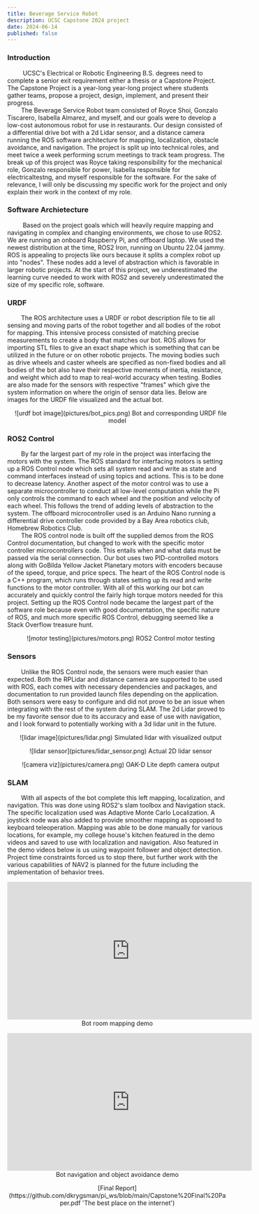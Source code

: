 ```yaml
---
title: Beverage Service Robot 
description: UCSC Capstone 2024 project
date: 2024-06-14
published: false
---
```

 
 ### Introduction 

 &nbsp;&nbsp;&nbsp;&nbsp;&nbsp;&nbsp;&nbsp;&nbsp;UCSC's Electrical or Robotic Engineering B.S. degrees need to complete a senior exit requirement either a thesis or a Capstone Project. The Capstone Project is a year-long year-long project where students gather teams, propose a project, design, implement, and present their progress.\
&nbsp;&nbsp;&nbsp;&nbsp;&nbsp;&nbsp;&nbsp;&nbsp;The Beverage Service Robot team consisted of Royce Shoi, Gonzalo Tiscarero, Isabella Almarez, and myself, and our goals were to develop a low-cost autonomous robot for use in restaurants. Our design consisted of a differential drive bot with a 2d Lidar sensor, and a distance camera running the ROS software architecture for mapping, localization, obstacle avoidance, and navigation. The project is split up into technical roles, and meet twice a week performing scrum meetings to track team progress. The break up of this project was Royce taking responsibility for the mechanical role, Gonzalo responsible for power, Isabella responsible for electricaltestng, and myself responsible for the software. For the sake of relevance, I will only be discussing my specific work for the project and only explain their work in the context of my role.

 ### Software Archietecture 

 &nbsp;&nbsp;&nbsp;&nbsp;&nbsp;&nbsp;&nbsp;&nbsp;Based on the project goals which will heavily require mapping and navigating in complex and changing environments, we chose to use ROS2. We are running an onboard Raspberry Pi, and offboard laptop. We used the newest distribution at the time, ROS2 Iron, running on Ubuntu 22.04 jammy. ROS is appealing to projects like ours because it splits a complex robot up into "nodes". These nodes add a level of abstraction which is favorable in larger robotic projects. At the start of this project, we underestimated the learning curve needed to work with ROS2 and severely underestimated the size of my specific role, software. 

### URDF 

&nbsp;&nbsp;&nbsp;&nbsp;&nbsp;&nbsp;&nbsp;&nbsp;The ROS architecture uses a URDF or robot description file to tie all sensing and moving parts of the robot together and all bodies of the robot for mapping. This intensive process consisted of matching precise measurements to create a body that matches our bot. ROS allows for importing STL files to give an exact shape which is something that can be utilized in the future or on other robotic projects. The moving bodies such as drive wheels and caster wheels are specified as non-fixed bodies and all bodies of the bot also have their respective moments of inertia, resistance, and weight which add to map to real-world accuracy when testing. Bodies are also made for the sensors with respective "frames" which give the system information on where the origin of sensor data lies. Below are images for the URDF file visualized and the actual bot. 

<p align="center">
    ![urdf bot image](pictures/bot_pics.png)
 Bot and corresponding URDF file model
</p>



### ROS2 Control

&nbsp;&nbsp;&nbsp;&nbsp;&nbsp;&nbsp;&nbsp;&nbsp;By far the largest part of my role in the project was interfacing the motors with the system. The ROS standard for interfacing motors is setting up a ROS Control node which sets all system read and write as state and command interfaces instead of using topics and actions. This is to be done to decrease latency. Another aspect of the motor control was to use a separate microcontroller to conduct all low-level computation while the Pi only controls the command to each wheel and the position and velocity of each wheel. This follows the trend of adding levels of abstraction to the system. The offboard microcontroller used is an Arduino Nano running a differential drive controller code provided by a Bay Area robotics club, Homebrew Robotics Club.\
&nbsp;&nbsp;&nbsp;&nbsp;&nbsp;&nbsp;&nbsp;&nbsp;The ROS control node is built off the supplied demos from the ROS Control documentation, but changed to work with the specific motor controller microcontrollers code. This entails when and what data must be passed via the serial connection. Our bot uses two PID-controlled motors along with GoBilda Yellow Jacket Planetary motors with encoders because of the speed, torque, and price specs. The heart of the ROS Control node is a C++ program, which runs through states setting up its read and write functions to the motor controller. With all of this working our bot can accurately and quickly control the fairly high torque motors needed for this project. Setting up the ROS Control node became the largest part of the software role because even with good documentation, the specific nature of ROS, and much more specific ROS Control, debugging seemed like a Stack Overflow treasure hunt.     

<p align="center">
    ![motor testing](pictures/motors.png)
 ROS2 Control motor testing 
</p>


### Sensors

&nbsp;&nbsp;&nbsp;&nbsp;&nbsp;&nbsp;&nbsp;&nbsp;Unlike the ROS Control node, the sensors were much easier than expected. Both the RPLidar and distance camera are supported to be used with ROS, each comes with necessary dependencies and packages, and documentation to run provided launch files depending on the application. Both sensors were easy to configure and did not prove to be an issue when integrating with the rest of the system during SLAM. The 2d Lidar proved to be my favorite sensor due to its accuracy and ease of use with navigation, and I look forward to potentially working with a 3d lidar unit in the future. 

<p align="center">
    ![lidar image](pictures/lidar.png)
 Simulated lidar with visualized output 
</p>


<p align="center">
    ![lidar sensor](pictures/lidar_sensor.png)
 Actual 2D lidar sensor 
</p>


<p align="center">
    ![camera viz](pictures/camera.png)
 OAK-D Lite depth camera output
</p>


### SLAM

&nbsp;&nbsp;&nbsp;&nbsp;&nbsp;&nbsp;&nbsp;&nbsp;With all aspects of the bot complete this left mapping, localization, and navigation. This was done using ROS2's slam toolbox and Navigation stack. The specific localization used was Adaptive Monte Carlo Localization. A joystick node was also added to provide smoother mapping as opposed to keyboard teleoperation. Mapping was able to be done manually for various locations, for example, my college house's kitchen featured in the demo videos and saved to use with localization and navigation. Also featured in the demo videos below is us using waypoint follower and object detection. Project time constraints forced us to stop there, but further work with the various capabilities of NAV2 is planned for the future including the implementation of behavior trees. 

<p align="center">
    <iframe width="560" height="315" src="https://www.youtube.com/embed/lwT7Ji5HInI?si=QkOwBkVjadYjS7vc" title="YouTube video player" frameborder="0" allow="accelerometer; autoplay; clipboard-write; encrypted-media; gyroscope; picture-in-picture; web-share" referrerpolicy="strict-origin-when-cross-origin" allowfullscreen></iframe>
    Bot room mapping demo
</p>


<p align="center">
    <iframe width="560" height="315" src="https://www.youtube.com/embed/u3F0A-JTb20?si=F2U2-iHD55ZZtkCJ" title="YouTube video player" frameborder="0" allow="accelerometer; autoplay; clipboard-write; encrypted-media; gyroscope; picture-in-picture; web-share" referrerpolicy="strict-origin-when-cross-origin" allowfullscreen ></iframe> 
    Bot navigation and object avoidance demo 
</p>

<p align="center">
    [Final Report](https://github.com/dkrygsman/pi_ws/blob/main/Capstone%20Final%20Paper.pdf 'The best place on the internet')
</p>





